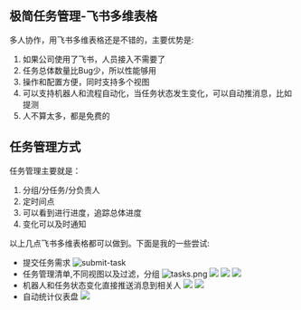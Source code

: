 ## 极简任务管理-飞书多维表格

多人协作，用飞书多维表格还是不错的，主要优势是:
1. 如果公司使用了飞书，人员接入不需要了
2. 任务总体数量比Bug少，所以性能够用
3. 操作和配置方便，同时支持多个视图
4. 可以支持机器人和流程自动化，当任务状态发生变化，可以自动推消息，比如提测
5. 人不算太多，都是免费的

## 任务管理方式

任务管理主要就是：
1. 分组/分任务/分负责人
2. 定时间点
3. 可以看到进行进度，追踪总体进度
4. 变化可以及时通知

以上几点飞书多维表格都可以做到。下面是我的一些尝试:

- 提交任务需求
![submit-task](/images/pm/submit-tasks.png)
- 任务管理清单,不同视图以及过滤，分组
![tasks.png](/images/pm/task.png)
![](/images/pm/task-filter.png)
![](/images/pm/task-gant.png)
![](/images/pm/card.png)
- 机器人和任务状态变化直接推送消息到相关人
![](/images/pm/robot.png)
![](/images/pm/workflow-task.png)
- 自动统计仪表盘
![](/images/pm/dashboard.png)
